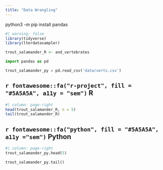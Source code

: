 ```yaml
---
title: "Data Wrangling"
---
```


python3 -m pip install pandas

```r
#| warning: false
library(tidyverse)
library(lterdatasampler)

trout_salamander_R <- and_vertebrates
```

```python
import pandas as pd

trout_salamander_py = pd.read_csv('data/verts.csv')
```

::: panel-tabset
## `r fontawesome::fa("r-project", fill = "#5A5A5A", a11y = "sem")` R

```r
#| column: page-right
head(trout_salamander_R, n = 5)
tail(trout_salamander_R)
```

## `r fontawesome::fa("python", fill = "#5A5A5A", a11y ="sem")` Python

```python
#| column: page-right
trout_salamander_py.head(5)

trout_salamander_py.tail()
```
:::
